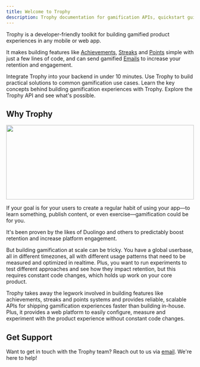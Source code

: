 ```yaml
---
title: Welcome to Trophy
description: Trophy documentation for gamification APIs, quickstart guides and tutorials.
---
```


Trophy is a developer-friendly toolkit for building gamified product experiences in any mobile or web app.

It makes building features like [Achievements](/platform/achievements), [Streaks](/platform/streaks) and [Points](/platform/points) simple with just a few lines of code, and can send gamified [Emails](/platform/emails) to increase your retention and engagement.

<CardGroup>
  <Card
    title="Quick Start"
    icon="circle-play"
    href="/getting-started/quickstart"
  >
    Integrate Trophy into your backend in under 10 minutes.
  </Card>
  <Card title="Guides" icon="rocket" href="/guides">
    Use Trophy to build practical solutions to common gamification use cases.
  </Card>
  <Card title="Platform" icon="box" href="/platform">
    Learn the key concepts behind building gamification experiences with Trophy.
  </Card>
  <Card title="API Reference" icon="code" href="/api-reference">
    Explore the Trophy API and see what's possible.
  </Card>
</CardGroup>

## Why Trophy

<Frame>
  <img height="200" width="100%" noZoom src="../assets/og.png" />
</Frame>

If your goal is for your users to create a regular habit of using your app—to learn something, publish content, or even exercise—gamification could be for you.

It's been proven by the likes of Duolingo and others to predictably boost retention and increase platform engagement.

But building gamification at scale can be tricky. You have a global userbase, all in different timezones, all with different usage patterns that need to be measured and optimized in realtime. Plus, you want to run experiments to test different approaches and see how they impact retention, but this requires constant code changes, which holds up work on your core product.

Trophy takes away the legwork involved in building features like achievements, streaks and points systems and provides reliable, scalable APIs for shipping gamification experiences faster than building in-house. Plus, it provides a web platform to easily configure, measure and experiment with the product experience without constant code changes.

## Get Support

Want to get in touch with the Trophy team? Reach out to us via [email](mailto:support@trophy.so). We're here to help!
